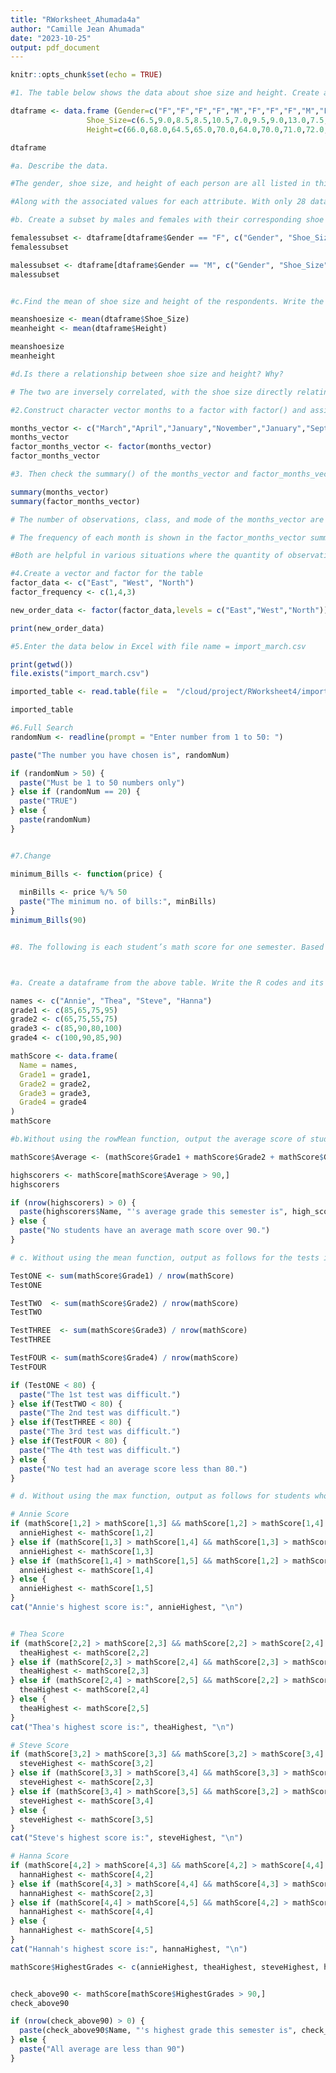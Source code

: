 ```yaml
---
title: "RWorksheet_Ahumada4a"
author: "Camille Jean Ahumada"
date: "2023-10-25"
output: pdf_document
---
```


```r
knitr::opts_chunk$set(echo = TRUE)
```

```r

#1. The table below shows the data about shoe size and height. Create a data frame.

dtaframe <- data.frame (Gender=c("F","F","F","F","M","F","F","F","M","F","M","F","M","M","M","M","F","F","M","F","F","M","M","F","M","M","M","M"),
                 Shoe_Size=c(6.5,9.0,8.5,8.5,10.5,7.0,9.5,9.0,13.0,7.5,10.5,8.5,12.0,10.5,13.0,11.5,8.5,5.0,10.0,6.5,7.5,8.5,10.5,8.5,10.5,11.0,9.0,13.0),
                 Height=c(66.0,68.0,64.5,65.0,70.0,64.0,70.0,71.0,72.0,64.0,74.5,67.0,71.0,71.0,77.0,72.0,59.0,62.0,72.0,66.0,64.0,67.0,73.0,69.0,72.0,70.0,69.0,70.0))

dtaframe

#a. Describe the data.

#The gender, shoe size, and height of each person are all listed in this data set.

#Along with the associated values for each attribute. With only 28 data points, the dataset seems to be somewhat little.

#b. Create a subset by males and females with their corresponding shoe size and height.

femalessubset <- dtaframe[dtaframe$Gender == "F", c("Gender", "Shoe_Size", "Height")]
femalessubset

malessubset <- dtaframe[dtaframe$Gender == "M", c("Gender", "Shoe_Size", "Height")]
malessubset


#c.Find the mean of shoe size and height of the respondents. Write the R scripts and its result.

meanshoesize <- mean(dtaframe$Shoe_Size)
meanheight <- mean(dtaframe$Height)

meanshoesize
meanheight

#d.Is there a relationship between shoe size and height? Why?

# The two are inversely correlated, with the shoe size directly relating to height. Smaller shoe sizes are correlated with smaller heights.

#2.Construct character vector months to a factor with factor() and assign the result to factor_months_vector. Print out factor_months_vector and assert that R prints out the factor levels below the actual values.

months_vector <- c("March","April","January","November","January","September","October","September","November","August","January","November","November","February","May","August","July","December","August","August","September","November","February","April")
months_vector
factor_months_vector <- factor(months_vector)
factor_months_vector

#3. Then check the summary() of the months_vector and factor_months_vector. | Interpret the results of both vectors. Are they both equally useful in this case?

summary(months_vector)
summary(factor_months_vector)

# The number of observations, class, and mode of the months_vector are displayed in the summary. 

# The frequency of each month is shown in the factor_months_vector summary.

#Both are helpful in various situations where the quantity of observations, class, mode, or frequency are required.

#4.Create a vector and factor for the table
factor_data <- c("East", "West", "North")
factor_frequency <- c(1,4,3)

new_order_data <- factor(factor_data,levels = c("East","West","North"))

print(new_order_data)

#5.Enter the data below in Excel with file name = import_march.csv

print(getwd())
file.exists("import_march.csv")

imported_table <- read.table(file =  "/cloud/project/RWorksheet4/import_march.csv", header = TRUE, sep = ",")

imported_table

#6.Full Search
randomNum <- readline(prompt = "Enter number from 1 to 50: ")

paste("The number you have chosen is", randomNum)

if (randomNum > 50) {
  paste("Must be 1 to 50 numbers only")
} else if (randomNum == 20) {
  paste("TRUE")
} else {
  paste(randomNum)
}


#7.Change

minimum_Bills <- function(price) {
  
  minBills <- price %/% 50
  paste("The minimum no. of bills:", minBills)
}
minimum_Bills(90)


#8. The following is each student’s math score for one semester. Based on this, answer the following questions.



#a. Create a dataframe from the above table. Write the R codes and its output.

names <- c("Annie", "Thea", "Steve", "Hanna")
grade1 <- c(85,65,75,95)
grade2 <- c(65,75,55,75)
grade3 <- c(85,90,80,100)
grade4 <- c(100,90,85,90)

mathScore <- data.frame(
  Name = names,
  Grade1 = grade1,
  Grade2 = grade2,
  Grade3 = grade3,
  Grade4 = grade4
)
mathScore

#b.Without using the rowMean function, output the average score of students whose average math score over 90 points during the semester. write R code and its output.Example Output: Annie’s average grade this semester is 88.75.

mathScore$Average <- (mathScore$Grade1 + mathScore$Grade2 + mathScore$Grade3 + mathScore$Grade4) / 4

highscorers <- mathScore[mathScore$Average > 90,]
highscorers

if (nrow(highscorers) > 0) {
  paste(highscorers$Name, "'s average grade this semester is", high_scorers$Average)
} else {
  paste("No students have an average math score over 90.")
}

# c. Without using the mean function, output as follows for the tests in which the average score was less than 80 out of 4 tests.

TestONE <- sum(mathScore$Grade1) / nrow(mathScore)
TestONE 

TestTWO  <- sum(mathScore$Grade2) / nrow(mathScore)
TestTWO 

TestTHREE  <- sum(mathScore$Grade3) / nrow(mathScore)
TestTHREE 

TestFOUR <- sum(mathScore$Grade4) / nrow(mathScore)
TestFOUR 

if (TestONE < 80) {
  paste("The 1st test was difficult.")
} else if(TestTWO < 80) {
  paste("The 2nd test was difficult.")
} else if(TestTHREE < 80) {
  paste("The 3rd test was difficult.")
} else if(TestFOUR < 80) {
  paste("The 4th test was difficult.")
} else {
  paste("No test had an average score less than 80.")
}

# d. Without using the max function, output as follows for students whose highest score for a semester exceeds 90 points.

# Annie Score
if (mathScore[1,2] > mathScore[1,3] && mathScore[1,2] > mathScore[1,4] && mathScore[1,2] > mathScore[1,5]) {
  annieHighest <- mathScore[1,2]
} else if (mathScore[1,3] > mathScore[1,4] && mathScore[1,3] > mathScore[1,5]) {
  annieHighest <- mathScore[1,3]
} else if (mathScore[1,4] > mathScore[1,5] && mathScore[1,2] > mathScore[1,5]) {
  annieHighest <- mathScore[1,4]
} else {
  annieHighest <- mathScore[1,5]
}
cat("Annie's highest score is:", annieHighest, "\n")


# Thea Score
if (mathScore[2,2] > mathScore[2,3] && mathScore[2,2] > mathScore[2,4] && mathScore[2,2] > mathScore[2,5]) {
  theaHighest <- mathScore[2,2]
} else if (mathScore[2,3] > mathScore[2,4] && mathScore[2,3] > mathScore[2,5]) {
  theaHighest <- mathScore[2,3]
} else if (mathScore[2,4] > mathScore[2,5] && mathScore[2,2] > mathScore[2,5]) {
  theaHighest <- mathScore[2,4]
} else {
  theaHighest <- mathScore[2,5]
}
cat("Thea's highest score is:", theaHighest, "\n")

# Steve Score
if (mathScore[3,2] > mathScore[3,3] && mathScore[3,2] > mathScore[3,4] && mathScore[3,2] > mathScore[3,5]) {
  steveHighest <- mathScore[3,2]
} else if (mathScore[3,3] > mathScore[3,4] && mathScore[3,3] > mathScore[3,5]) {
  steveHighest <- mathScore[2,3]
} else if (mathScore[3,4] > mathScore[3,5] && mathScore[3,2] > mathScore[3,5]) {
  steveHighest <- mathScore[3,4]
} else {
  steveHighest <- mathScore[3,5]
}
cat("Steve's highest score is:", steveHighest, "\n")

# Hanna Score
if (mathScore[4,2] > mathScore[4,3] && mathScore[4,2] > mathScore[4,4] && mathScore[4,2] > mathScore[4,5]) {
  hannaHighest <- mathScore[4,2]
} else if (mathScore[4,3] > mathScore[4,4] && mathScore[4,3] > mathScore[4,5]) {
  hannaHighest <- mathScore[2,3]
} else if (mathScore[4,4] > mathScore[4,5] && mathScore[4,2] > mathScore[4,5]) {
  hannaHighest <- mathScore[4,4]
} else {
  hannaHighest <- mathScore[4,5]
}
cat("Hannah's highest score is:", hannaHighest, "\n")

mathScore$HighestGrades <- c(annieHighest, theaHighest, steveHighest, hannaHighest)


check_above90 <- mathScore[mathScore$HighestGrades > 90,]
check_above90

if (nrow(check_above90) > 0) {
  paste(check_above90$Name, "'s highest grade this semester is", check_above90$HighestGrade)
} else {
  paste("All average are less than 90")
}


```
